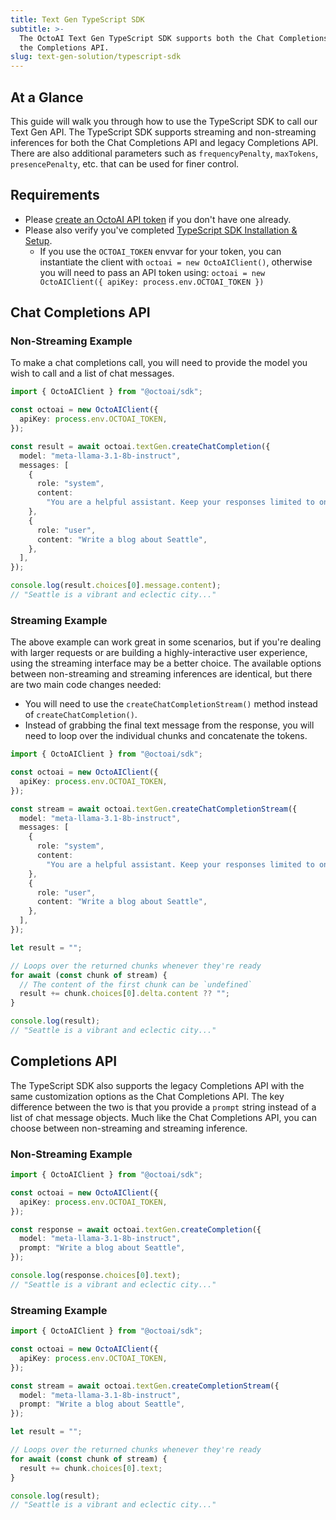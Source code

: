 ```yaml
---
title: Text Gen TypeScript SDK
subtitle: >-
  The OctoAI Text Gen TypeScript SDK supports both the Chat Completions API and
  the Completions API.
slug: text-gen-solution/typescript-sdk
---
```


## At a Glance

This guide will walk you through how to use the TypeScript SDK to call our Text Gen API. The TypeScript SDK supports streaming and non-streaming inferences for both the Chat Completions API and legacy Completions API. There are also additional parameters such as `frequencyPenalty`, `maxTokens`, `presencePenalty`, etc. that can be used for finer control.

## Requirements

- Please [create an OctoAI API token](/docs/getting-started/how-to-create-octoai-access-token) if you don't have one already.
- Please also verify you've completed [TypeScript SDK Installation & Setup](/docs/typescript-sdk/installation-and-setup).
  - If you use the `OCTOAI_TOKEN` envvar for your token, you can instantiate the client with `octoai = new OctoAIClient()`, otherwise you will need to pass an API token using: `octoai = new OctoAIClient({ apiKey: process.env.OCTOAI_TOKEN })`

## Chat Completions API

### Non-Streaming Example

To make a chat completions call, you will need to provide the model you wish to call and a list of chat messages.

```typescript TypeScript
import { OctoAIClient } from "@octoai/sdk";

const octoai = new OctoAIClient({
  apiKey: process.env.OCTOAI_TOKEN,
});

const result = await octoai.textGen.createChatCompletion({
  model: "meta-llama-3.1-8b-instruct",
  messages: [
    {
      role: "system",
      content:
        "You are a helpful assistant. Keep your responses limited to one short paragraph if possible.",
    },
    {
      role: "user",
      content: "Write a blog about Seattle",
    },
  ],
});

console.log(result.choices[0].message.content);
// "Seattle is a vibrant and eclectic city..."
```

### Streaming Example

The above example can work great in some scenarios, but if you're dealing with larger requests or are building a highly-interactive user experience, using the streaming interface may be a better choice. The available options between non-streaming and streaming inferences are identical, but there are two main code changes needed:

- You will need to use the `createChatCompletionStream()` method instead of `createChatCompletion()`.
- Instead of grabbing the final text message from the response, you will need to loop over the individual chunks and concatenate the tokens.

```typescript TypeScript
import { OctoAIClient } from "@octoai/sdk";

const octoai = new OctoAIClient({
  apiKey: process.env.OCTOAI_TOKEN,
});

const stream = await octoai.textGen.createChatCompletionStream({
  model: "meta-llama-3.1-8b-instruct",
  messages: [
    {
      role: "system",
      content:
        "You are a helpful assistant. Keep your responses limited to one short paragraph if possible.",
    },
    {
      role: "user",
      content: "Write a blog about Seattle",
    },
  ],
});

let result = "";

// Loops over the returned chunks whenever they're ready
for await (const chunk of stream) {
  // The content of the first chunk can be `undefined`
  result += chunk.choices[0].delta.content ?? "";
}

console.log(result);
// "Seattle is a vibrant and eclectic city..."
```

## Completions API

The TypeScript SDK also supports the legacy Completions API with the same customization options as the Chat Completions API. The key difference between the two is that you provide a `prompt` string instead of a list of chat message objects. Much like the Chat Completions API, you can choose between non-streaming and streaming inference.

### Non-Streaming Example

```typescript TypeScript
import { OctoAIClient } from "@octoai/sdk";

const octoai = new OctoAIClient({
  apiKey: process.env.OCTOAI_TOKEN,
});

const response = await octoai.textGen.createCompletion({
  model: "meta-llama-3.1-8b-instruct",
  prompt: "Write a blog about Seattle",
});

console.log(response.choices[0].text);
// "Seattle is a vibrant and eclectic city..."
```

### Streaming Example

```typescript TypeScript
import { OctoAIClient } from "@octoai/sdk";

const octoai = new OctoAIClient({
  apiKey: process.env.OCTOAI_TOKEN,
});

const stream = await octoai.textGen.createCompletionStream({
  model: "meta-llama-3.1-8b-instruct",
  prompt: "Write a blog about Seattle",
});

let result = "";

// Loops over the returned chunks whenever they're ready
for await (const chunk of stream) {
  result += chunk.choices[0].text;
}

console.log(result);
// "Seattle is a vibrant and eclectic city..."
```
